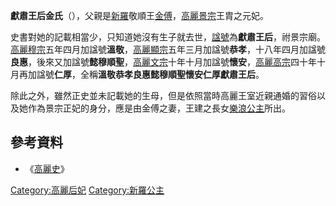'''獻肅王后金氏'''（{{bd|？||？|}}），父親是[[新羅|新羅]]敬順王[[金傅|金傅]]，[[高麗景宗|高麗景宗]]王胄之元妃。

史書對她的記載相當少，只知道她沒有生子就去世，[[諡號|諡號]]為'''獻肅王后'''，祔景宗廟。[[高麗穆宗|高麗穆宗]]五年四月加諡號'''溫敬'''，[[高麗顯宗|高麗顯宗]]五年三月加諡號'''恭孝'''，十八年四月加諡號'''良惠'''，後來又加諡號'''懿穆順聖'''，[[高麗文宗|高麗文宗]]十年十月加諡號'''懷安'''，[[高麗高宗|高麗高宗]]四十年十月再加諡號'''仁厚'''，全稱'''溫敬恭孝良惠懿穆順聖懷安仁厚獻肅王后'''。

除此之外，雖然正史並未記載她的生母，但是依照當時高麗王室近親通婚的習俗以及她作為景宗正妃的身分，應是由金傅之妻，王建之長女[[安貞淑儀公主|樂浪公主]]所出。

==參考資料==
*《[[高麗史|高麗史]]》

{{高麗王后}}

[[Category:高麗后妃|Category:高麗后妃]]
[[Category:新羅公主|Category:新羅公主]]